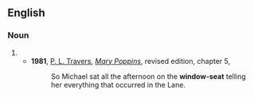 {{also|window seat}}
==English==

===Noun===
{{en-noun|head=[[window]]-[[seat]]}}

# {{alternative spelling of|en|window seat}}
#* '''1981''', [[w:P. L. Travers|P. L. Travers]], [[w:Mary Poppins|''Mary Poppins'']], revised edition, chapter 5,
#*: So Michael sat all the afternoon on the '''window-seat''' telling her everything that occurred in the Lane.